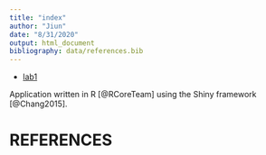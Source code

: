 ```yaml
---
title: "index"
author: "Jiun"
date: "8/31/2020"
output: html_document
bibliography: data/references.bib
---
```

* [lab1](Lab1-Jiun.html)




Application written in R [@RCoreTeam] using the Shiny framework [@Chang2015].

# REFERENCES
